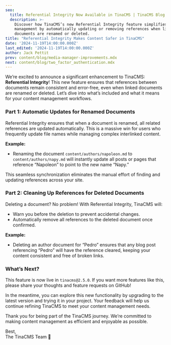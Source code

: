 ```yaml
---
seo:
  title: Referential Integrity Now Available in TinaCMS | TinaCMS Blog
  description: >-
    Discover how TinaCMS’s new Referential Integrity feature simplifies content
    management by automatically updating or removing references when linked
    documents are renamed or deleted.
title: "Referential Integrity Makes Content Safer in TinaCMS"
date: '2024-11-19T14:00:00.000Z'
last_edited: '2024-11-19T14:00:00.000Z'
author: Jack Pettit
prev: content/blog/media-manager-improvements.mdx
next: content/blog/two_factor_authentication.mdx
---
```


We’re excited to announce a significant enhancement to TinaCMS: **Referential Integrity**! This new feature ensures that references between documents remain consistent and error-free, even when linked documents are renamed or deleted. Let’s dive into what’s included and what it means for your content management workflows.

### Part 1: Automatic Updates for Renamed Documents

Referential Integrity ensures that when a document is renamed, all related references are updated automatically. This is a massive win for users who frequently update file names while managing complex interlinked content.

**Example:**

* Renaming the document `content/authors/napoleon.md` to `content/authors/napy.md` will instantly update all posts or pages that reference “Napoleon” to point to the new name “Napy.”

This seamless synchronization eliminates the manual effort of finding and updating references across your site.

### Part 2: Cleaning Up References for Deleted Documents

Deleting a document? No problem! With Referential Integrity, TinaCMS will:

* Warn you before the deletion to prevent accidental changes.
* Automatically remove all references to the deleted document once confirmed.

**Example:**

* Deleting an author document for “Pedro” ensures that any blog post referencing “Pedro” will have the reference cleared, keeping your content consistent and free of broken links.

### What’s Next?

This feature is now live in `tinacms@2.5.0`. If you want more features like this, please share your thoughts and feature requests on GitHub!

In the meantime, you can explore this new functionality by upgrading to the latest version and trying it in your project. Your feedback will help us continue refining TinaCMS to meet your content management needs.

Thank you for being part of the TinaCMS journey. We’re committed to making content management as efficient and enjoyable as possible.

Best,\
The TinaCMS Team 🦙

